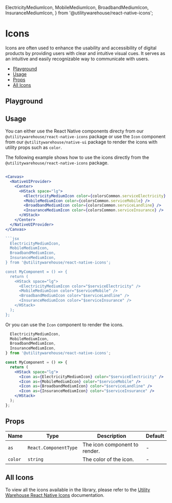   ElectricityMediumIcon,
  MobileMediumIcon,
  BroadbandMediumIcon,
  InsuranceMediumIcon,
} from '@utilitywarehouse/react-native-icons';

<BackToTopButton />

<Meta of={IconStories} />

# Icons

Icons are often used to enhance the usability and accessibility of digital products by providing users with clear and intuitive visual cues. It serves as an intuitive and easily recognizable way to communicate with users.

- [Playground](#playground)
- [Usage](#usage)
- [Props](#props)
- [All Icons](#all-icons)

## Playground

<Primary />

<Controls />

## Usage

You can either use the React Native components directy from our `@utilitywarehouse/react-native-icons` package or use the `Icon`
component from our `@utilitywarehouse/native-ui` package to render the icons with utility props such as `color`.

The following example shows how to use the icons directly from the `@utilitywarehouse/react-native-icons` package.

````jsx

<Canvas>
  <NativeUIProvider>
    <Center>
      <HStack space="lg">
        <ElectricityMediumIcon color={colorsCommon.serviceElectricity} />
        <MobileMediumIcon color={colorsCommon.serviceMobile} />
        <BroadbandMediumIcon color={colorsCommon.serviceLandline} />
        <InsuranceMediumIcon color={colorsCommon.serviceInsurance} />
      </HStack>
    </Center>
  </NativeUIProvider>
</Canvas>

```jsx
  ElectricityMediumIcon,
  MobileMediumIcon,
  BroadbandMediumIcon,
  InsuranceMediumIcon,
} from '@utilitywarehouse/react-native-icons';

const MyComponent = () => {
  return (
    <HStack space="lg">
      <ElectricityMediumIcon color="$serviceElectricity" />
      <MobileMediumIcon color="$serviceMobile" />
      <BroadbandMediumIcon color="$serviceLandline" />
      <InsuranceMediumIcon color="$serviceInsurance" />
    </HStack>
  );
};
````

Or you can use the `Icon` component to render the icons.

```jsx
  ElectricityMediumIcon,
  MobileMediumIcon,
  BroadbandMediumIcon,
  InsuranceMediumIcon,
} from '@utilitywarehouse/react-native-icons';

const MyComponent = () => {
  return (
    <HStack space="lg">
      <Icon as={ElectricityMediumIcon} color="$serviceElectricity" />
      <Icon as={MobileMediumIcon} color="$serviceMobile" />
      <Icon as={BroadbandMediumIcon} color="$serviceLandline" />
      <Icon as={InsuranceMediumIcon} color="$serviceInsurance" />
    </HStack>
  );
};
```

## Props

| Name    | Type                  | Description                   | Default |
| ------- | --------------------- | ----------------------------- | ------- |
| `as`    | `React.ComponentType` | The icon component to render. | -       |
| `color` | `string`              | The color of the icon.        | -       |

## All Icons

To view all the icons available in the library, please refer to the [Utility Warehouse React Native Icons](https://uw-icons.vercel.app/) documentation.
